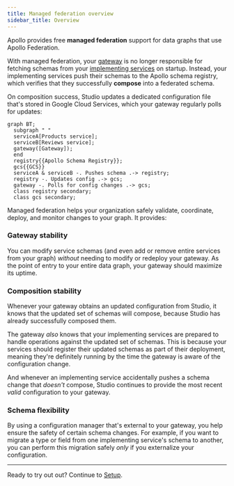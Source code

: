 ```yaml
---
title: Managed federation overview
sidebar_title: Overview
---
```


Apollo provides free **managed federation** support for data graphs that use Apollo Federation.

With managed federation, your [gateway](../gateway/) is no longer responsible for fetching schemas from your [implementing services](../implementing-services/) on startup. Instead, your implementing services push their schemas to the Apollo schema registry, which verifies that they successfully **compose** into a federated schema.

On composition success, Studio updates a dedicated configuration file that's stored in Google Cloud Services, which your gateway regularly polls for updates:

```mermaid
graph BT;
  subgraph " "
  serviceA[Products service];
  serviceB[Reviews service];
  gateway([Gateway]);
  end
  registry{{Apollo Schema Registry}};
  gcs{{GCS}}
  serviceA & serviceB -. Pushes schema .-> registry;
  registry -. Updates config .-> gcs;
  gateway -. Polls for config changes .-> gcs;
  class registry secondary;
  class gcs secondary;
```

Managed federation helps your organization safely validate, coordinate, deploy, and monitor changes to your graph. It provides:

### Gateway stability

You can modify service schemas (and even add or remove entire services from your graph) _without_ needing to modify or redeploy your gateway. As the point of entry to your entire data graph, your gateway should maximize its uptime.

### Composition stability

Whenever your gateway obtains an updated configuration from Studio, it knows that the updated set of schemas will compose, because Studio has already successfully composed them.

The gateway _also_ knows that your implementing services are prepared to handle operations against the updated set of schemas. This is because your services should register their updated schemas as part of their deployment, meaning they're definitely running by the time the gateway is aware of the configuration change.

And whenever an implementing service accidentally pushes a schema change that _doesn't_ compose, Studio continues to provide the most recent _valid_ configuration to your gateway.


### Schema flexibility

By using a configuration manager that's external to your gateway, you help ensure the safety of certain schema changes. For example, if you want to migrate a type or field from one implementing service's schema to another, you can perform this migration safely _only_ if you externalize your configuration.

<hr/>

Ready to try out out? Continue to [Setup](./setup/).

